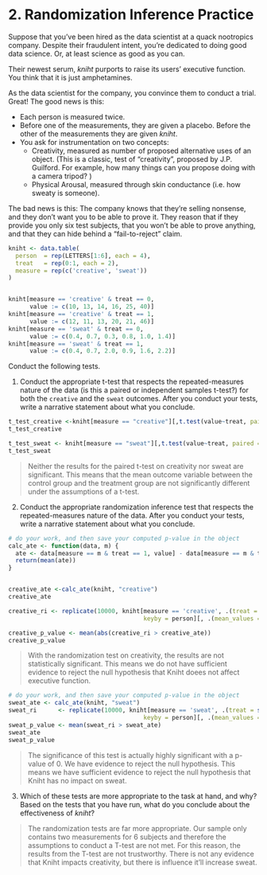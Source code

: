 # 2. Randomization Inference Practice

Suppose that you've been hired as the data scientist at a quack nootropics company. Despite their fraudulent intent, you're dedicated to doing good data science. Or, at least science as good as you can. 

Their newest serum, *kniht* purports to raise its users' executive function. You think that it is just amphetamines. 

As the data scientist for the company, you convince them to conduct a trial. Great! The good news is this:

- Each person is measured twice.
- Before one of the measurements, they are given a placebo. Before the other of the measurements they are given *kniht*. 
- You ask for instrumentation on two concepts: 
  - Creativity, measured as number of proposed alternative uses of an object. (This is a classic, test of "creativity", proposed by J.P. Guilford. For example, how many things can you propose doing with a camera tripod? )
  - Physical Arousal, measured through skin conductance (i.e. how sweaty is someone). 
  
The bad news is this: The company knows that they're selling nonsense, and they don't want you to be able to prove it. They reason that if they provide you only six test subjects, that you won't be able to prove anything, and that they can hide behind a "fail-to-reject" claim. 

```r
kniht <- data.table(
  person  = rep(LETTERS[1:6], each = 4), 
  treat   = rep(0:1, each = 2), 
  measure = rep(c('creative', 'sweat'))
)


kniht[measure == 'creative' & treat == 0, 
      value := c(10, 13, 14, 16, 25, 40)]
kniht[measure == 'creative' & treat == 1, 
      value := c(12, 11, 13, 20, 21, 46)]
kniht[measure == 'sweat' & treat == 0, 
      value := c(0.4, 0.7, 0.3, 0.8, 1.0, 1.4)]
kniht[measure == 'sweat' & treat == 1, 
      value := c(0.4, 0.7, 2.0, 0.9, 1.6, 2.2)]
```

Conduct the following tests. 

1. Conduct the appropriate t-test that respects the repeated-measures nature of the data (is this a paired or independent samples t-test?) for both the `creative` and the `sweat` outcomes. After you conduct your tests, write a narrative statement about what you conclude. 

```r
t_test_creative <-kniht[measure == "creative"][,t.test(value~treat, paired = T)]
t_test_creative 

```

```r
t_test_sweat <- kniht[measure == "sweat"][,t.test(value~treat, paired = T)]
t_test_sweat
```
> Neither the results for the paired t-test on creativity nor sweat are significant. This means that the mean outcome variable between the control group and the treatment group are not significantly different under the assumptions of a t-test.

2. Conduct the appropriate randomization inference test that respects the repeated-measures nature of the data. After you conduct your tests, write a narrative statement about what you conclude.  

```r
# do your work, and then save your computed p-value in the object
calc_ate <- function(data, m) {
  ate <- data[measure == m & treat == 1, value] - data[measure == m & treat == 0, value]
  return(mean(ate))
}


creative_ate <-calc_ate(kniht, "creative")
creative_ate

creative_ri <- replicate(10000, kniht[measure == 'creative', .(treat = sample(treat), value), 
                                      keyby = person][, .(mean_values = mean(value)), keyby = treat][,diff(mean_values)])

creative_p_value <- mean(abs(creative_ri > creative_ate))
creative_p_value
```
> With the randomization test on creativity, the results are not statistically significant. This means we do not have sufficient evidence to reject the null hypothesis that Kniht doees not affect executive function. 

```r
# do your work, and then save your computed p-value in the object
sweat_ate <- calc_ate(kniht, "sweat")
sweat_ri      <- replicate(10000, kniht[measure == 'sweat', .(treat = sample(treat), value), 
                                      keyby = person][, .(mean_values = mean(value)), keyby = treat][,diff(mean_values)])
sweat_p_value <- mean(sweat_ri > sweat_ate)
sweat_ate
sweat_p_value
```
> The significance of this test is actually highly significant with a p-value of 0. We have evidence to reject the null hypothesis. This means we have sufficient evidence to reject the null hypothesis that Kniht has no impact on sweat.

3. Which of these tests are more appropriate to the task at hand, and why? Based on the tests that you have run, what do you conclude about the effectiveness of *kniht*? 

> The randomization tests are far more appropriate. Our sample only contains two measurements for 6 subjects and therefore the assumptions to conduct a T-test are not met. For this reason, the results from the T-test are not trustworthy. There is not any evidence that Kniht impacts creativity, but there is influence it'll increase sweat. 





